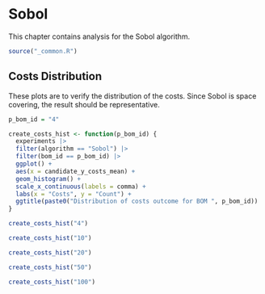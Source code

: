 # Sobol

This chapter contains analysis for the Sobol algorithm.


```r
source("_common.R")
```

## Costs Distribution

These plots are to verify the distribution of the costs. Since Sobol is space covering, the result should be representative.

```r
p_bom_id = "4"

create_costs_hist <- function(p_bom_id) {
  experiments |> 
  filter(algorithm == "Sobol") |> 
  filter(bom_id == p_bom_id) |> 
  ggplot() +
  aes(x = candidate_y_costs_mean) +
  geom_histogram() +
  scale_x_continuous(labels = comma) +
  labs(x = "Costs", y = "Count") +
  ggtitle(paste0("Distribution of costs outcome for BOM ", p_bom_id))
}

create_costs_hist("4")
```
```r
create_costs_hist("10")
```


```r
create_costs_hist("20")
```

```r
create_costs_hist("50")
```

```r
create_costs_hist("100")
```

